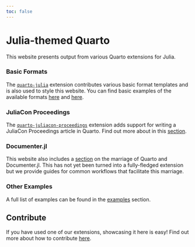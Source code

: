 ```yaml
---
toc: false
---
```


# Julia-themed Quarto

This website presents output from various Quarto extensions for Julia.

### Basic Formats

The [`quarto-julia`](https://github.com/pat-alt/quarto-julia){target="_blank"} extension contributes various basic format templates and is also used to style this website. You can find basic examples of the available formats [here](examples/basic_formats/article/index.qmd) and [here](examples/basic_formats/revealjs/index.qmd). 

### JuliaCon Proceedings

The [`quarto-juliacon-proceedings`](https://github.com/pat-alt/quarto-juliacon-proceedings){target="_blank"} extension adds support for writing a JuliaCon Proceedings article in Quarto. Find out more about in this [section](examples/juliacon/index.qmd).

### Documenter.jl

This website also includes a [section](examples/documenter/index.qmd) on the marriage of Quarto and Documenter.jl. This has not yet been turned into a fully-fledged extension but we provide guides for common workflows that facilitate this marriage. 

### Other Examples

A full list of examples can be found in the [examples](examples/index.qmd) section.

## Contribute

If you have used one of our extensions, showcasing it here is easy! Find out more about how to contribute [here](examples/contribute.qmd).